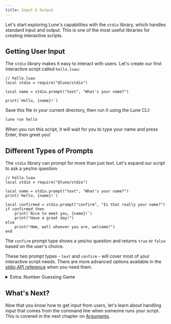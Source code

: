 ```yaml
---
title: Input & Output
---
```


Let's start exploring Lune's capabilities with the `stdio` library, which handles standard input and output. This is one of the most useful libraries for creating interactive scripts.

## Getting User Input

The `stdio` library makes it easy to interact with users. Let's create our first interactive script called `hello.luau`:

```luau
// hello.luau
local stdio = require("@lune/stdio")

local name = stdio.prompt("text", "What's your name?")

print(`Hello, {name}!`)
```

Save this file in your current directory, then run it using the Lune CLI:

```bash title="Terminal"
lune run hello
```

When you run this script, it will wait for you to type your name and press Enter, then greet you!

## Different Types of Prompts

The `stdio` library can prompt for more than just text. Let's expand our script to ask a yes/no question:

```luau
// hello.luau
local stdio = require("@lune/stdio")

local name = stdio.prompt("text", "What's your name?")
print(`Hello, {name}!`)

local confirmed = stdio.prompt("confirm", "Is that really your name?")
if confirmed then
	print(`Nice to meet you, {name}!`)
	print("Have a great day!")
else
	print("Hmm, well whoever you are, welcome!")
end
```

The `confirm` prompt type shows a yes/no question and returns `true` or `false` based on the user's choice.

These two prompt types - `text` and `confirm` - will cover most of your interactive script needs. There are more advanced options available in the [stdio API reference](../../api-reference/stdio) when you need them.

<details>
<summary>Extra: Number Guessing Game</summary>

## Building a Simple Game

Here's a fun example that combines what we've learned with some basic Luau programming. Don't worry if you don't understand every line yet - focus on how `stdio.prompt` is used to create an interactive experience:

```luau
// guessing-game.luau
local stdio = require("@lune/stdio")

print("Welcome to the number guessing game!")
print("I'm thinking of a number between 1 and 10.")
print()

local answer = tostring(math.random(1, 10))
local attempts = 0

local guess = stdio.prompt("text", "What's your guess?")
attempts += 1

while guess ~= answer do
	if tonumber(guess) and tonumber(guess) < tonumber(answer) then
		print("Too low! Try again.")
	elseif tonumber(guess) and tonumber(guess) > tonumber(answer) then
		print("Too high! Try again.")
	else
		print("That's not a valid number.")
	end

	guess = stdio.prompt("text", "What's your guess?")
	attempts += 1
end

print()
print(`Correct! You got it in {attempts} attempts!`)
```

Try running this game and see if you can guess the number! This example shows how `stdio.prompt` can be used in a loop to create ongoing interaction.

```bash title="Terminal"
lune run guessing-game
```

</details>

## What's Next?

Now that you know how to get input from users, let's learn about handling input that comes from the command line when someone runs your script. This is covered in the next chapter on [Arguments](./4-arguments).
